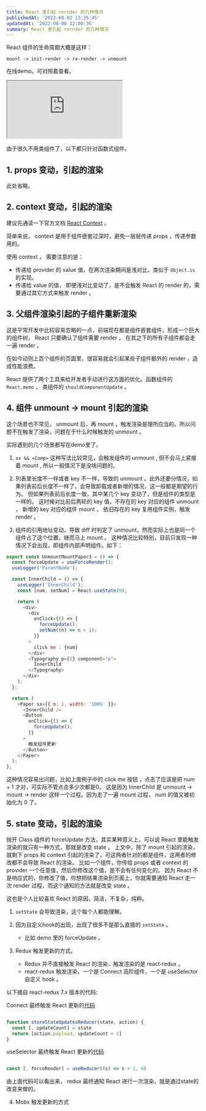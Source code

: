 ```yaml
---
title: React 里引起 rernder 的几种情况
publishedAt: '2022-08-02 13:35:45'
updatedAt: '2022-08-08 12:00:36'
summary: React 里引起 rernder 的几种情况
---
```


React 组件的生命周期大概是这样：

`mount -> init-render -> re-render -> unmount`

在线demo。可对照着查看。

<iframe src="https://stackblitz.com/edit/rerender-in-react?devToolsHeight=33&embed=1&file=child.tsx"></iframe>

由于很久不用类组件了，以下都只针对函数式组件。

## 1. props 变动，引起的渲染

此处省略。

## 2. context 变动，引起的渲染

建议先通读一下官方文档 [React Context](https://reactjs.org/docs/context.html) 。

简单来说， context 是用于组件嵌套过深时，避免一层层传递 props ，传递参数用的。

使用 context ， 需要注意的是：

- 传递给 provider 的 value 值，在两次渲染期间是浅对比，类似于 `Object.is` 的实现。
- 传递给 value 的值， 即便浅对比变动了，是不会触发 React 的 render 的，需要通过其它方式来触发 render 。

## 3. 父组件渲染引起的子组件重新渲染

这是平常开发中比较容易忽略的一点，前端现在都是组件嵌套组件，形成一个巨大的组件树， React 只要确认了组件需要 render ， 在其之下的所有子组件都会走一遍 render 。

在如今动则上百个组件的页面里，很容易就会引起某些子组件额外的 render ，造成性能浪费。 

React 提供了两个工具来给开发者手动进行这方面的优化。函数组件的 `React.memo` ， 类组件的 `shouldComponentUpdate` 。

## 4. 组件 unmount -> mount 引起的渲染

这个场景也不常见， unmount 后，再 mount ，触发渲染是理所应当的。所以问题不在触发了渲染，问题在于什么时候触发的 unmount 。

实际遇到的几个场景都写在demo里了。

1. `xx && <Comp>` 这种写法比较常见，会触发组件的 unmount , 但不会马上紧接着 mount , 所以一般情况下是没啥问题的。

2. 列表里长度不一样或者 key 不一样，导致的 unmount 。此外还要分情况，如果列表前后长度不一样了，会导致卸载或者新增的情况，这一般都是期望的行为。
但如果列表前后长度一致，其中某几个 key 变动了，但是组件的类型是一样的。
这时候对比前后两轮的 key 值，不存在的 key 对应的组件 unmount ， 新增的 key 对应的组件 mount ， 依旧存在的 key 复用组件实例，触发 render 。

3. 组件的引用地址变动，导致 diff 时判定了 unmount，然而实际上也是同一个组件占了这个位置，继而马上 mount 。
这种情况比较特别，目前只发现一种情况下会出现，即组件内部声明组件。如下：

```javascript
export const UnmountMountPaper3 = () => {
  const forceUpdate = useForceRender();
  useLogger('ParentNode');

  const InnerChild = () => {
    useLogger('InnerChild');
    const [num, setNum] = React.useState(0);

    return (
      <div>
        <div
          onClick={() => {
            forceUpdate();
            setNum((n) => n + 1);
          }}
        >
          click me : {num}
        </div>
        <Typography p={1} component="p">
          InnerChild
        </Typography>
      </div>
    );
  };

  return (
    <Paper sx={{ m: 1, width: '100%' }}>
      <InnerChild />
      <Button
        onClick={() => {
          forceUpdate();
        }}
      >
        触发组件更新
      </Button>
    </Paper>
  );
};
```

这种情况容易出问题，比如上面例子中的 click me 按钮 ，点击了应该是把 num + 1 才对，可实际不管点击多少次都是0。
这是因为 InnerChild 是 unmount -> mount -> render 这样一个过程。因为走了一遍 mount 过程， num 的值又被初始化为 0 了。


## 5. state 变动，引起的渲染

抛开 Class 组件的 forceUpdate 方法，其实某种意义上，可以说 React 里能触发渲染的就只有一种方式，那就是改变 state 。
上文中，除了 mount 引起的渲染，就剩下 props 和 context 引起的渲染了，可这两者针对的都是组件，这两者的修改都不会导致 React 的渲染。
比如一个组件，你传给 props 或者 context 的 provider 一个任意值，然后你修改这个值，是不会有任何变化的。
因为 React 不是响应式的，你修改了值，你想把结果渲染到页面上，你就需要通知 React 走一次 render 过程，而这个通知的方法就是改变 state 。

这也是个人比较喜欢 React 的原因，简洁，不复杂，纯粹。

1. `setState` 会导致渲染，这个每个人都能理解。

2. 因为自定义hook的出现，出现了很多不是那么直接的 `setState` 。

    - 比如 demo 里的 forceUpdate 。

3. Redux 触发更新的方式。

    - Redux 并不直接触发 React 的渲染，触发渲染的是 react-redux 。
    - react-redux 触发渲染，一个是 Connect 高阶组件，一个是 useSelector 自定义 hook 。

以下摘自 react-redux 7.x 版本的代码: 

Connect 最终触发 React 更新的[代码](https://github.com/reduxjs/react-redux/blob/7.x/src/components/connectAdvanced.js#L21)

```typescript

function storeStateUpdatesReducer(state, action) {
  const [, updateCount] = state
  return [action.payload, updateCount + 1]
}

```

useSelector 最终触发 React 更新的[代码](https://github.com/reduxjs/react-redux/blob/7.x/src/hooks/useSelector.js#L15)

```typescript

const [, forceRender] = useReducer((s) => s + 1, 0)

```

由上面代码可以看出来， redux 最终通知 React 进行一次渲染，就是通过state的改变来做的。

4. Mobx 触发更新的方式

